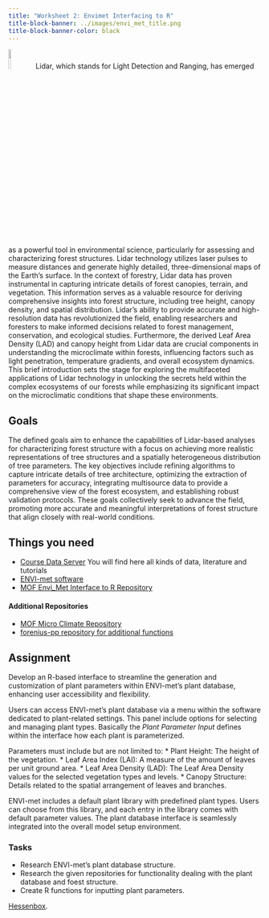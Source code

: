 ```yaml
---
title: "Worksheet 2: Envimet Interfacing to R"
title-block-banner: ../images/envi_met_title.png
title-block-banner-color: black 
---
```


![](../images/mandantory.png){width=10%}
Lidar, which stands for Light Detection and Ranging, has emerged as a powerful tool in environmental science, particularly for assessing and characterizing forest structures. Lidar technology utilizes laser pulses to measure distances and generate highly detailed, three-dimensional maps of the Earth's surface. In the context of forestry, Lidar data has proven instrumental in capturing intricate details of forest canopies, terrain, and vegetation. This information serves as a valuable resource for deriving comprehensive insights into forest structure, including tree height, canopy density, and spatial distribution. Lidar's ability to provide accurate and high-resolution data has revolutionized the field, enabling researchers and foresters to make informed decisions related to forest management, conservation, and ecological studies. Furthermore, the derived Leaf Area Density (LAD) and canopy height from Lidar data are crucial components in understanding the microclimate within forests, influencing factors such as light penetration, temperature gradients, and overall ecosystem dynamics. This brief introduction sets the stage for exploring the multifaceted applications of Lidar technology in unlocking the secrets held within the complex ecosystems of our forests while emphasizing its significant impact on the microclimatic conditions that shape these environments.




## Goals 

The defined goals aim to enhance the capabilities of Lidar-based analyses for characterizing forest structure with a focus on achieving more realistic representations of tree structures and a spatially heterogeneous distribution of tree parameters. The key objectives include refining algorithms to capture intricate details of tree architecture, optimizing the extraction of parameters for accuracy, integrating multisource data to provide a comprehensive view of the forest ecosystem, and establishing robust validation protocols. These goals collectively seek to advance the field, promoting more accurate and meaningful interpretations of forest structure that align closely with real-world conditions.


## Things you need

* [Course Data Server](https://hessenbox.uni-marburg.de/getlink/fi5p6EzMUrtUVFW3DnkFky/envimet) You will find here all kinds of data, literature and tutorials 
* [ENVI-met software](https://envi-met.info/doku.php?id=start)
* [MOF Envi_Met Interface to R Repository](https://github.com/gisma/envimetR)

#### Additional Repositories

* [MOF Micro Climate Repository](https://github.com/gisma/MOF-Microclimate)
* [forenius-pp repository for additional functions](https://gitlab.uni-marburg.de/reudenba/forgenius-pp)

## Assignment
Develop an R-based interface to streamline the generation and customization of plant parameters within ENVI-met's plant database, enhancing user accessibility and flexibility.

Users can access ENVI-met's plant database via a menu within the software dedicated to plant-related settings. This panel include options for selecting and managing plant types. Basically the  *Plant Parameter Input* defines within the interface how each plant is parameterized. 

Parameters must include but are not limited to:
* Plant Height: The height of the vegetation.
* Leaf Area Index (LAI): A measure of the amount of leaves per unit ground area.
* Leaf Area Density (LAD): The Leaf Area Density values for the selected vegetation types and levels. 
* Canopy Structure: Details related to the spatial arrangement of leaves and branches.

ENVI-met includes a default plant library with predefined plant types. Users can choose from this library, and each entry in the library comes with default parameter values. The plant database interface is seamlessly integrated into the overall model setup environment. 


### Tasks

* Research ENVI-met's plant database structure.
* Research the given repositories for functionality dealing with the plant database and foest structure.
* Create R functions for inputting plant parameters.


::: {.callout-tip appearance="simple"}

:::

 [Hessenbox](https://hessenbox.uni-marburg.de/getlink/fi5p6EzMUrtUVFW3DnkFky/envimet).
